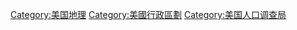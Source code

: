 [[Category:美国地理|Category:美国地理]]
[[Category:美國行政區劃|Category:美國行政區劃]]
[[Category:美国人口调查局|Category:美国人口调查局]]